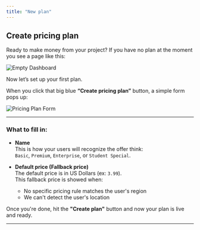 ```yaml
---
title: "New plan"
---
```


## Create pricing plan

Ready to make money from your project? If you have no plan at the moment you see a page like this:

![Empty Dashboard](/imgs/add-pricing-default.png)

Now let’s set up your first plan.

When you click that big blue **“Create pricing plan”** button, a simple form pops up:

![Pricing Plan Form](/imgs/plan-form.png)

---

### What to fill in:

- **Name**  
  This is how your users will recognize the offer think:  
  `Basic`, `Premium`, `Enterprise`, or `Student Special`.

- **Default price (Fallback price)**  
  The default price is in US Dollars (ex: `3.99`).  
  This fallback price is showed when:
  - No specific pricing rule matches the user's region
  - We can't detect the user's location  

Once you're done, hit the **"Create plan"** button and now your plan is live and ready.

---
